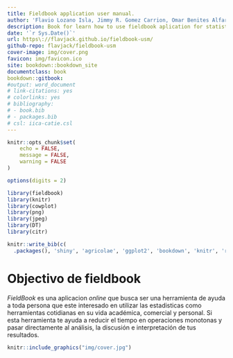 ```yaml
---
title: Fieldbook application user manual.
author: 'Flavio Lozano Isla, Jimmy R. Gomez Carrion, Omar Benites Alfaro, Felipe de Mendiburo'
description: Book for learn how to use fieldbook aplication for statistical analysis.
date: '`r Sys.Date()`'
url: https\://flavjack.github.io/fieldbook-usm/
github-repo: flavjack/fieldbook-usm
cover-image: img/cover.png
favicon: img/favicon.ico
site: bookdown::bookdown_site
documentclass: book
bookdown::gitbook:
#output: word_document
# link-citations: yes
# colorlinks: yes
# bibliography:
# - book.bib
# - packages.bib
# csl: iica-catie.csl
---
```


```r

knitr::opts_chunk$set(
	echo = FALSE,
	message = FALSE,
	warning = FALSE
)

options(digits = 2)

library(fieldbook)
library(knitr)
library(cowplot)
library(png)
library(jpeg)
library(DT)
library(citr)
```


```r
knitr::write_bib(c(
  .packages(), 'shiny', 'agricolae', 'ggplot2', 'bookdown', 'knitr', 'rmarkdown', 'DT'), 'packages.bib')
```


# Objectivo de fieldbook

_FieldBook_ es una aplicacion _online_ que busca ser una herramienta de ayuda a toda persona que este interesado en utilizar las estadisticas como herramientas cotidianas en su vida académica, comercial y personal. Si esta herramienta te ayuda a reducir el tiempo en operaciones monotonas y pasar  directamente al análisis, la discusión e interpretación de tus resultados.

```r
knitr::include_graphics("img/cover.jpg")
```


